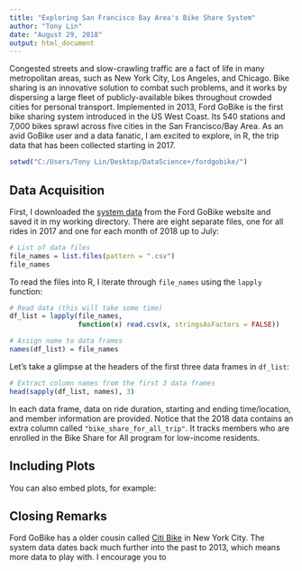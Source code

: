 ---
title: "Exploring San Francisco Bay Area's Bike Share System"
author: "Tony Lin"
date: "August 29, 2018"
output: html_document
---

Congested streets and slow-crawling traffic are a fact of life in many metropolitan areas, such as New York City, Los Angeles, and Chicago. Bike sharing is an innovative solution to combat such problems, and it works by dispersing a large fleet of publicly-available bikes throughout crowded cities for personal transport. Implemented in 2013, Ford GoBike is the first bike sharing system introduced in the US West Coast. Its 540 stations and 7,000 bikes sprawl across five cities in the San Francisco/Bay Area. As an avid GoBike user and a data fanatic, I am excited to explore, in R, the trip data that has been collected starting in 2017.

```{r echo=FALSE}
setwd("C:/Users/Tony Lin/Desktop/DataScience+/fordgobike/")
```


## Data Acquisition

First, I downloaded the [system data](https://www.fordgobike.com/system-data) from the Ford GoBike website and saved it in my working directory. There are eight separate files, one for all rides in 2017 and one for each month of 2018 up to July:

```{r}
# List of data files
file_names = list.files(pattern = ".csv")
file_names
```

To read the files into R, I iterate through `file_names` using the `lapply` function:

```{r}
# Read data (this will take some time)
df_list = lapply(file_names,
                 function(x) read.csv(x, stringsAsFactors = FALSE))

# Assign name to data frames
names(df_list) = file_names
```

Let's take a glimpse at the headers of the first three data frames in `df_list`:

```{r}
# Extract column names from the first 3 data frames
head(sapply(df_list, names), 3)
```

In each data frame, data on ride duration, starting and ending time/location, and member information are provided. Notice that the 2018 data contains an extra column called `"bike_share_for_all_trip"`. It tracks members who are enrolled in the Bike Share for All program for low-income residents.


## Including Plots

You can also embed plots, for example:


## Closing Remarks

Ford GoBike has a older cousin called [Citi Bike](https://www.citibikenyc.com/system-data) in New York City. The system data dates back much further into the past to 2013, which means more data to play with. I encourage you to 

